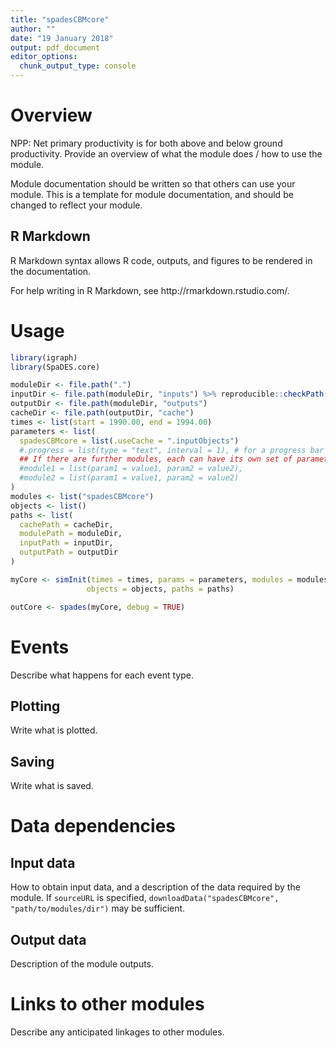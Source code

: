 ---
title: "spadesCBMcore"
author: ""
date: "19 January 2018"
output: pdf_document
editor_options: 
  chunk_output_type: console
---

# Overview

NPP: Net primary productivity is for both above and below ground productivity.
Provide an overview of what the module does / how to use the module.

Module documentation should be written so that others can use your module.
This is a template for module documentation, and should be changed to reflect your module.

## R Markdown

R Markdown syntax allows R code, outputs, and figures to be rendered in the documentation.

For help writing in R Markdown, see http://rmarkdown.rstudio.com/.

# Usage

```{r module_usage}
library(igraph)
library(SpaDES.core)

moduleDir <- file.path(".")
inputDir <- file.path(moduleDir, "inputs") %>% reproducible::checkPath(create = TRUE)
outputDir <- file.path(moduleDir, "outputs")
cacheDir <- file.path(outputDir, "cache")
times <- list(start = 1990.00, end = 1994.00)
parameters <- list(
  spadesCBMcore = list(.useCache = ".inputObjects")
  #.progress = list(type = "text", interval = 1), # for a progress bar
  ## If there are further modules, each can have its own set of parameters:
  #module1 = list(param1 = value1, param2 = value2),
  #module2 = list(param1 = value1, param2 = value2)
)
modules <- list("spadesCBMcore")
objects <- list()
paths <- list(
  cachePath = cacheDir,
  modulePath = moduleDir,
  inputPath = inputDir,
  outputPath = outputDir
)

myCore <- simInit(times = times, params = parameters, modules = modules,
                 objects = objects, paths = paths)

outCore <- spades(myCore, debug = TRUE)
```

# Events

Describe what happens for each event type.

## Plotting

Write what is plotted.

## Saving

Write what is saved.

# Data dependencies

## Input data

How to obtain input data, and a description of the data required by the module.
If `sourceURL` is specified, `downloadData("spadesCBMcore", "path/to/modules/dir")` may be sufficient.

## Output data

Description of the module outputs.

# Links to other modules

Describe any anticipated linkages to other modules.

